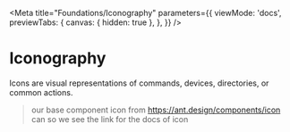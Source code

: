 
<Meta
  title="Foundations/Iconography"
  parameters={{
    viewMode: 'docs',
    previewTabs: {
      canvas: { hidden: true },
    },
  }}
/>

# Iconography

Icons are visual representations of commands, devices, directories, or common actions.

> our base component icon from https://ant.design/components/icon can so we see the link for the docs of icon

